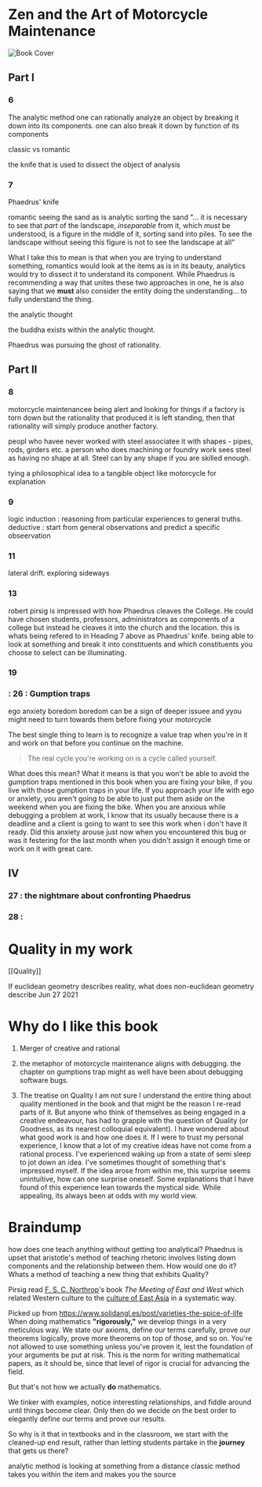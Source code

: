 # Zen and the Art of Motorcycle Maintenance

![Book Cover](../../images/zaamm.jpeg)

## Part I

### 6

The analytic method
one can rationally analyze an object by breaking it down into its components.
one can also break it down by function of its components

classic vs romantic

the knife that is used to dissect the object of analysis

### 7

Phaedrus' knife

romantic
seeing the sand as is
analytic
sorting the sand
"... it is necessary to see that _part_ of the landscape, _inseparable_ from it, which _must_ be understood, is a figure in the middle of it, sorting sand into piles. To see the landscape without seeing this figure is not to see the landscape at all"

What I take this to mean is that when you are trying to understand something, romantics would look at the items as is in its beauty, analytics would try to dissect it to understand its component. While Phaedrus is recommending a way that unites these two approaches in one, he is also saying that we **must** also consider the entity doing the understanding... to fully understand the thing.

the analytic thought

the buddha exists within the analytic thought.

Phaedrus was pursuing the ghost of rationality.

## Part II

### 8

motorcycle maintenancee
being alert and looking for things
if a factory is torn down but the rationality that produced it is left standing, then that rationality will simply produce another factory.

peopl who havee never worked with steel associatee it with shapes - pipes, rods, girders etc. a person who does machining or foundry work sees steel as having no shape at all. Steel can by any shape if you are skilled enough.

tying a philosophical idea to a tangible object like motorcycle for explanation

### 9

logic
induction : reasoning from particular experiences to general truths.
deductive : start from general observations and predict a specific obseervation

### 11

lateral drift. exploring sideways

### 13

robert pirsig is impressed with how Phaedrus cleaves the College. He could have chosen students, professors, administrators as components of a college but instead he cleaves it into the church and the location.
this is whats being refered to in Heading 7 above as Phaedrus' knife.
being able to look at something and break it into constituents and which constituents you choose to select can be illuminating.

### 19

### : 26 : Gumption traps

ego
anxiety
boredom
boredom can be a sign of deeper issuee and yyou might need to turn towards them before fixing your motorcycle

The best single thing to learn is to recognize a value trap when you're in it and work on that before you continue on the machine.

> The real cycle you're working on is a cycle called yourself.

What does this mean? What it means is that you won't be able to avoid the gumption traps mentioned in this book when you are fixing your bike, if you live with those gumption traps in your life. If you approach your life with ego or anxiety, you aren't going to be able to just put them aside on the weekend when you are fixing the bike.
When you are anxious while debugging a problem at work, I know that its usually because there is a deadline and a client is going to want to see this work when i don't have it ready. Did this anxiety arouse just now when you encountered this bug or was it festering for the last month when you didn't assign it enough time or work on it with great care.

## IV

### 27 : the nightmare about confronting Phaedrus

### 28 :

# Quality in my work

[[Quality]]

If euclidean geometry describes reality, what does non-euclidean geometry describe
Jun 27 2021

# Why do I like this book

1. Merger of creative and rational

2. the metaphor of motorcycle maintenance aligns with debugging. the chapter on gumptions trap might as well have been about debugging software bugs.

3. The treatise on Quality
   I am not sure I understand the entire thing about quality mentioned in the book and that might be the reason I re-read parts of it. But anyone who think of themselves as being engaged in a creative endeavour, has had to grapple with the question of Quality (or Goodness, as its nearest colloquial equivalent). I have wondered about what good work is and how one does it.
   If I were to trust my personal experience, I know that a lot of my creative ideas have not come from a rational process. I've experienced waking up from a state of semi sleep to jot down an idea. I've sometimes thought of something that's impressed myself. If the idea arose from within me, this surprise seems unintuitive, how can one surprise oneself.
   Some explanations that I have found of this experience lean towards the mystical side. While appealing, its always been at odds with my world view.

# Braindump

how does one teach anything without getting too analytical? Phaedrus is upset that aristotle's method of teaching rhetoric involves listing down components and the relationship between them. How would one do it? Whats a method of teaching a new thing that exhibits Quality?

Pirsig read [F. S. C. Northrop](https://en.wikipedia.org/wiki/F._S._C._Northrop "F. S. C. Northrop")'s book _The Meeting of East and West_ which related Western culture to the [culture of East Asia](https://en.wikipedia.org/wiki/East_Asian_cultural_sphere "Lila: An Inquiry into Morals") in a systematic way.

Picked up from https://www.solidangl.es/post/varieties-the-spice-of-life
When doing mathematics **"rigorously,"** we develop things in a very meticulous way. We state our axioms, define our terms carefully, prove our theorems logically, prove more theorems on top of those, and so on. You're not allowed to use something unless you've proven it, lest the foundation of your arguments be put at risk. This is the norm for writing mathematical papers, as it should be, since that level of rigor is crucial for advancing the field.

But that's not how we actually **do** mathematics.

We tinker with examples, notice interesting relationships, and fiddle around until things become clear. Only then do we decide on the best order to elegantly define our terms and prove our results.

So why is it that in textbooks and in the classroom, we start with the cleaned-up end result, rather than letting students partake in the **journey** that gets us there?

analytic method is looking at something from a distance
classic method takes you within the item and makes you the source
